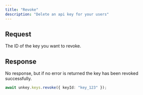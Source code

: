 ```yaml
---
title: "Revoke"
description: "Delete an api key for your users"
---
```


## Request

<ParamField path="keyId" type="string" required>
  The ID of the key you want to revoke.
</ParamField>

## Response

No response, but if no error is returned the key has been revoked successfully.

<RequestExample>

```ts
await unkey.keys.revoke({ keyId: "key_123" });
```

</RequestExample>
